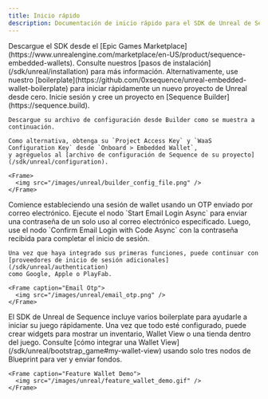 ```yaml
---
title: Inicio rápido
description: Documentación de inicio rápido para el SDK de Unreal de Sequence.
---
```


<Steps>
  <Step title="Instale el SDK de Unreal">
    Descargue el SDK desde el [Epic Games Marketplace](https://www.unrealengine.com/marketplace/en-US/product/sequence-embedded-wallets).
    Consulte nuestros [pasos de instalación](/sdk/unreal/installation) para más información. Alternativamente, use nuestro
    [boilerplate](https://github.com/0xsequence/unreal-embedded-wallet-boilerplate) para iniciar rápidamente un nuevo proyecto de Unreal desde cero.
  </Step>

  <Step title="Configure el SDK">
    Inicie sesión y cree un proyecto en [Sequence Builder](https://sequence.build).

    Descargue su archivo de configuración desde Builder como se muestra a continuación.

    Como alternativa, obtenga su `Project Access Key` y `WaaS Configuration Key` desde `Onboard > Embedded Wallet`,
    y agréguelos al [archivo de configuración de Sequence de su proyecto](/sdk/unreal/configuration).

    <Frame>
      <img src="/images/unreal/builder_config_file.png" />
    </Frame>
  </Step>

  <Step title="Integre inicio de sesión por correo electrónico">
    Comience estableciendo una sesión de wallet usando un OTP enviado por correo electrónico. Ejecute el nodo `Start Email Login Async` para enviar una contraseña de un solo uso al correo electrónico especificado. Luego, use el nodo `Confirm Email Login with Code Async` con la contraseña recibida para completar el inicio de sesión.

    Una vez que haya integrado sus primeras funciones, puede continuar con [proveedores de inicio de sesión adicionales](/sdk/unreal/authentication)
    como Google, Apple o PlayFab.

    <Frame caption="Email Otp">
      <img src="/images/unreal/email_otp.png" />
    </Frame>
  </Step>

  <Step title="Pruebe las funciones de Sequence">
    El SDK de Unreal de Sequence incluye varios boilerplate para ayudarle a iniciar su juego rápidamente.
    Una vez que todo esté configurado, puede crear widgets para mostrar un inventario, Wallet View o una tienda dentro del juego.
    Consulte [cómo integrar una Wallet View](/sdk/unreal/bootstrap_game#my-wallet-view) usando solo tres nodos de Blueprint para ver y enviar fondos.

    <Frame caption="Feature Wallet Demo">
      <img src="/images/unreal/feature_wallet_demo.gif" />
    </Frame>
  </Step>
</Steps>
